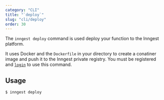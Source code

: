 ```yaml
---
category: "CLI"
title: "`deploy`"
slug: "cli/deploy"
order: 30
---
```


The `inngest deploy` command is used deploy your function to the Inngest platform.

It uses Docker and the `Dockerfile` in your directory to create a conatiner image and push it to the Inngest private registry. You must be registered and [`login`](/docs/cli/login) to use this command.

## Usage

```
$ inngest deploy
```
